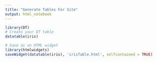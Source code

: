 ```yaml
---
title: "Generate Tables For Site"
output: html_notebook
---
```



```r
library(DT)
# Create your DT table
datatable(iris)

# Save as an HTML widget
library(htmlwidgets)
saveWidget(datatable(iris), 'irisTable.html', selfcontained = TRUE)
```